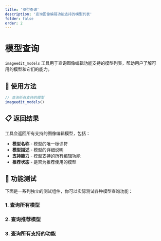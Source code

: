 ```yaml
---
title: '模型查询'
description: '查询图像编辑功能支持的模型列表'
folder: false
order: 2
---
```


# 模型查询


`imageedit_models` 工具用于查询图像编辑功能支持的模型列表，帮助用户了解可用的模型和它们的能力。

## 🚀 使用方法

```typescript
// 查询所有支持的模型
imageedit_models()
```

## 📋 返回结果

工具会返回所有支持的图像编辑模型，包括：

- **模型名称** - 模型的唯一标识符
- **模型描述** - 模型的详细说明
- **支持能力** - 模型支持的所有编辑功能
- **推荐状态** - 是否为推荐使用的模型

## 🧪 功能测试

下面是一系列独立的测试组件，你可以实际测试各种模型查询功能：

### 1. 查询所有模型
<GetAllModels client:load />

### 2. 查询推荐模型
<GetRecommendedModels client:load />

### 3. 查询所有支持的功能
<GetAllCapabilities client:load />
